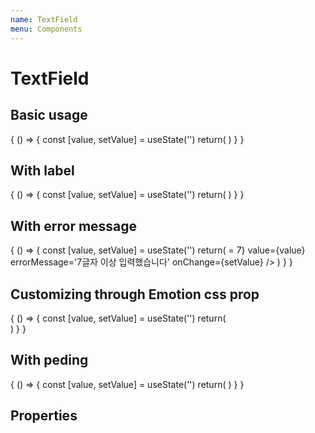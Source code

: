 ```yaml
---
name: TextField
menu: Components
---
```



# TextField

## Basic usage

<Playground>
  {
    () => {
      const [value, setValue] = useState('')
      return(
          <TextField  value={value} onChange={setValue}/>
      )
    }
  }
</Playground>

## With label 

<Playground>
  {
    () => {
      const [value, setValue] = useState('')
      return(
          <TextField label="label" value={value} onChange={setValue}/>
      )
    }
  }
</Playground>


## With error message

<Playground>
  {
    () => {
      const [value, setValue] = useState('')
      return(
          <TextField 
            label='7글자 미만 입력' 
            isError={value.length >= 7}
            value={value} 
            errorMessage='7글자 이상 입력했습니다'
            onChange={setValue}
          />
      )
    }
  }
</Playground>


## Customizing through Emotion css prop

<Playground>
  {
    () => {
      const [value, setValue] = useState('')
      return(
        <div style={{
          display: 'grid',
          width: '60%',
          gridTemplateColumns: 'repeat(2,1fr)', 
          gap: '10px', gridTemplateRows: 'repeate(3, 1fr)'
        }}>
          <TextField label='Default' value={value} onChange={setValue}/>
          <TextField label='Custom Size' customCss={css`width: 255px; height: 100px; font-size: 30px;`} value={value} onChange={setValue}/>
          <TextField label='Grid Attribute applied' customCss={css`width: auto; grid-column: 1 / 3;`} value={value} onChange={setValue}/>
          <TextField label='Etc Custom' customCss={css`border: dotted 2px black; background-color: yellow; color: black; font-size: 20px`} value={value} onChange={setValue}/>
         </div> 
      )
    }
  }
</Playground>

## With peding 

<Playground>
  {
    () => {
      const [value, setValue] = useState('')
      return(
          <TextField isPending value={value} onChange={setValue}/>
      )
    }
  }
</Playground>

## Properties

<Props of={TextField} />